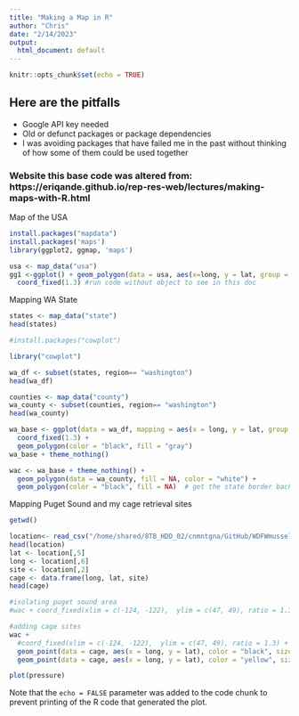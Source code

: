 ```yaml
---
title: "Making a Map in R"
author: "Chris"
date: "2/14/2023"
output:
  html_document: default
---
```


```r
knitr::opts_chunk$set(echo = TRUE)
```

## Here are the pitfalls

* Google API key needed
* Old or defunct packages or package dependencies
* I was avoiding packages that have failed me in the past without thinking of how some of them could be used together

### Website this base code was altered from: https://eriqande.github.io/rep-res-web/lectures/making-maps-with-R.html

Map of the USA

```r

install.packages("mapdata")
install.packages('maps')
library(ggplot2, ggmap, 'maps')

usa <- map_data("usa")
gg1 <-ggplot() + geom_polygon(data = usa, aes(x=long, y = lat, group = group)) + 
  coord_fixed(1.3) #run code without object to see in this doc

```

Mapping WA State
```r
states <- map_data("state")
head(states)

#install.packages("cowplot")

library("cowplot")

wa_df <- subset(states, region== "washington")
head(wa_df)

counties <- map_data("county")
wa_county <- subset(counties, region== "washington")
head(wa_county)

wa_base <- ggplot(data = wa_df, mapping = aes(x = long, y = lat, group = group)) + 
  coord_fixed(1.3) + 
  geom_polygon(color = "black", fill = "gray")
wa_base + theme_nothing()

wac <- wa_base + theme_nothing() + 
  geom_polygon(data = wa_county, fill = NA, color = "white") +
  geom_polygon(color = "black", fill = NA)  # get the state border back on top

```

Mapping Puget Sound and my cage retrieval sites
```r
getwd()

location<- read_csv("/home/shared/8TB_HDD_02/cnmntgna/GitHub/WDFWmussels/data/mussel.csv")
head(location)
lat <- location[,5]
long <- location[,6]
site <- location[,2]
cage <- data.frame(long, lat, site)
head(cage)

#isolating puget sound area
#wac + coord_fixed(xlim = c(-124, -122),  ylim = c(47, 49), ratio = 1.3)

#adding cage sites
wac +
  #coord_fixed(xlim = c(-124, -122),  ylim = c(47, 49), ratio = 1.3) +
  geom_point(data = cage, aes(x = long, y = lat), color = "black", size = 3, inherit.aes = FALSE) +
  geom_point(data = cage, aes(x = long, y = lat), color = "yellow", size = 2, inherit.aes = FALSE)


```


```r
plot(pressure)
```

Note that the `echo = FALSE` parameter was added to the code chunk to prevent printing of the R code that generated the plot.
